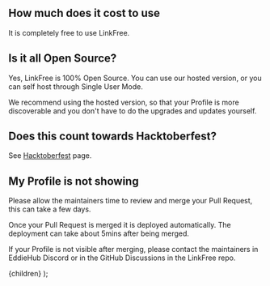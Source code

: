 
## How much does it cost to use

It is completely free to use LinkFree.

## Is it all Open Source?

Yes, LinkFree is 100% Open Source. You can use our hosted version, or you can self host through <Link href="docs/single-user-mode">Single User Mode</Link>.

We recommend using the hosted version, so that your Profile is more discoverable and you don't have to do the upgrades and updates yourself.

## Does this count towards Hacktoberfest?

See [Hacktoberfest](/docs/hacktoberfest) page.

## My Profile is not showing

Please allow the maintainers time to review and merge your Pull Request, this can take a few days.

Once your Pull Request is merged it is deployed automatically. The deployment can take about 5mins after being merged.

If your Profile is not visible after merging, please contact the maintainers in <Link href="https://discord.eddiehub.org">EddieHub Discord</Link> or in the <Link href="http://github.com/EddieHubCommunity/LinkFree/discussions">GitHub Discussions in the LinkFree</Link> repo.

  <DocsLayout title="LinkFree FAQ documentation">{children}</DocsLayout>
);
